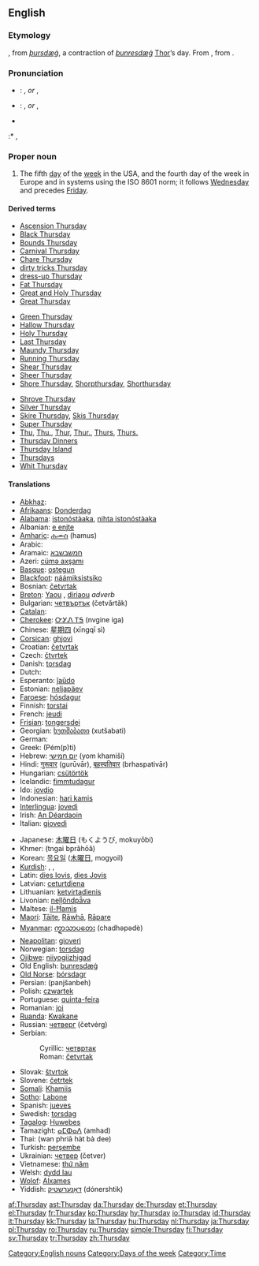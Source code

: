 ==English==

===Etymology===
{{ME.}}, from {{OE.}} ''[[þursdæġ]]'', a contraction of ''[[þunresdæġ]]'' [[Thor]]’s day. From {{proto|Germanic|thonaras daga-}}, from   {{proto|Indo-European|(s)tene-|to thunder}}.

===Pronunciation===
* {{UK}}: {{IPA|/ˈθɜ:zdeɪ/}}, {{SAMPA|/"T3:zdeI/}} ''or'' {{IPA|/ˈθɜ:zdi/}}, {{SAMPA|/"T3:zdi/}}
* {{US}}: {{IPA|/ˈθɝzdeɪ/}}, {{SAMPA|/"T3`zdeI/}} ''or'' {{IPA|/ˈθɝzdi/}}, {{SAMPA|/"T3`zdi/}}
* {{audio|en-us-Thursday.ogg|Audio (US)}}
:* {{rhymes|ɜ:(r)zdeɪ}}, {{rhymes|ɜ:(r)zdi}}

===Proper noun===
{{en-proper noun}}

# The fifth [[day]] of the [[week]] in the USA, and the fourth day of the week in Europe and in systems using the ISO 8601 norm; it follows [[Wednesday]] and precedes [[Friday]].
<!-- probably just an attributive use of the noun: # An appointment, person, or feeling associated with this day of the week.-->

====Derived terms====
{{top3}}
*[[Ascension Thursday]]
*[[Black Thursday]]
*[[Bounds Thursday]]
*[[Carnival Thursday]]
*[[Chare Thursday]]
*[[dirty tricks Thursday]]
*[[dress-up Thursday]]
*[[Fat Thursday]]
*[[Great and Holy Thursday]]
*[[Great Thursday]]
{{mid3}}
*[[Green Thursday]]
*[[Hallow Thursday]]
*[[Holy Thursday]]
*[[Last Thursday]]
*[[Maundy Thursday]]
*[[Running Thursday]]
*[[Shear Thursday]]
*[[Sheer Thursday]]
*[[Shore Thursday]], [[Shorpthursday]], [[Shorthursday]]
{{mid3}}
*[[Shrove Thursday]]
*[[Silver Thursday]]
*[[Skire Thursday]], [[Skis Thursday]]
*[[Super Thursday]]
*[[Thu]], [[Thu.]], [[Thur]], [[Thur.]], [[Thurs]], [[Thurs.]]
*[[w:Thursday Dinners|Thursday Dinners]]
*[[w:Thursday Island|Thursday Island]]
*[[Thursdays]]<!--adverb-->
*[[Whit Thursday]]
{{bottom}}

====Translations====
{{trans-top|day between Wednesday and Friday}}
*[[Abkhaz]]: {{RUchar|[[аҧшьаш]]}} {{IPAchar|(aṗṣ̌aš)}}
*[[Afrikaans]]: [[Donderdag]]
*[[Alabama]]: [[istonóstàaka]], [[nihta istonóstàaka]]
*Albanian: [[e enjte]]
*[[Amharic]]: [[ሐሙስ]] (hamus)
*Arabic: {{ARchar|[[الخميس]]}} {{Unicode|(al-χamíːs)}}
*Aramaic: [[חמשבשבא]]
*Azeri: [[cümə axşamı]]
*[[Basque]]: [[ostegun]]
*[[Blackfoot]]: [[náámiksistsiko]]
*Bosnian: [[četvrtak#Bosnian|četvrtak]] {{m}}
*[[Breton]]: [[Yaou]] {{m}}, [[diriaou]] ''adverb'' <!-- move this to [[Thursdays]] once it is created-->
*Bulgarian: [[четвъртък]] (četvărtăk) {{m}}
*[[Catalan]]: {{t|ca|dijous|m}}
*[[Cherokee]]: [[ᏅᎩᏁ ᎢᎦ]] (nvgine iga)
*Chinese: [[星期四]] (xīngqī sì)
*[[Corsican]]: [[ghjovi]]
*Croatian: [[četvrtak#Croatian|četvrtak]]
*Czech: [[čtvrtek]] {{m}}
*Danish: [[torsdag#Danish|torsdag]]
*Dutch: {{t+|nl|donderdag|m}}
*Esperanto: [[ĵaŭdo]]
*Estonian: [[neljapäev]]
*[[Faroese]]: [[hósdagur]] {{m}}
*Finnish: [[torstai]]
*French: [[jeudi]] {{m}}
*[[Frisian]]: [[tongersdei]]
*Georgian: [[ხუთშაბათი]] (xutšabati)
*German: {{t+|de|Donnerstag|m|lang=German}}
*Greek: {{t|el|Πέμπτη|f}} (Pém(p)ti)
*Hebrew: [[יום חמישי]] (yom khamiší)
*Hindi: [[गुरूवार]] (gurūvār), [[बृहस्पतिवार]] (brhaspativār)
*Hungarian: [[csütörtök]]
*Icelandic: [[fimmtudagur]] {{m}}
*Ido: [[jovdio]]
*Indonesian: [[hari kamis]]
*[[Interlingua]]: [[jovedi]]
*Irish: [[An Déardaoin]]
*Italian: [[giovedì]] {{m}}
{{trans-mid}}
*Japanese: [[木曜日]] (もくようび, mokuyōbi)
*Khmer: {{KMchar|[[ព្រហស្បតិ៍]]}} (tngai bprăhōă)
*Korean: [[목요일]] ([[木曜日]], mogyoil)
*[[Kurdish]]: {{t|ku|pêncşem|f}}, {{KUchar|[[پێنجشه‌م]]}}, {{KUchar|[[پێنجشه‌مه‌]]}}
*Latin: [[dies Iovis]], [[dies Jovis]]
*Latvian: [[ceturtdiena]]
*Lithuanian: [[ketvirtadienis]] {{m}}
*Livonian: [[neļļõndpǟva]]
*Maltese: [[il-Ħamis]]
*[[Maori]]: [[Tāite]], [[Rāwhā]], [[Rāpare]]
*[[Myanmar]]: [[က္ရာသာပတေး]] (chadhəpədè)
*[[Neapolitan]]: [[gioverì]]
*Norwegian: [[torsdag#Norwegian|torsdag]]
*[[Ojibwe]]: [[niiyogiizhigad]]
*Old English: [[þunresdæġ]] {{m}}
*[[Old Norse]]: [[þórsdagr]] {{m}}
*Persian: {{FAchar|[[پنجشنبه]]}} (panjšanbeh)
*Polish: [[czwartek]]
*Portuguese: [[quinta-feira]]
*Romanian: [[joi]] {{f}}
*[[Ruanda]]: [[Kwakane]]
*Russian: [[четверг]] (četvérg) {{m}}
*Serbian:
*:Cyrillic: [[четвртак#Serbian|четвртак]] {{m}}
*:Roman: [[četvrtak#Serbian|četvrtak]] {{m}}
*Slovak: [[štvrtok]] {{m}}
*Slovene: [[četrtek]] {{m}}
*[[Somali]]: [[Khamiis]]
*[[Sotho]]: [[Labone]]
*Spanish: [[jueves]] {{m}}
*Swedish: [[torsdag]] {{c}}
*[[Tagalog]]: [[Huwebes]]
*Tamazight: [[ⴰⵎⵀⴰⴷ]] (amhad)
*Thai: {{THchar|[[วันพฤหัสบดี]]}} (wan phriā hàt bà dee)
*Turkish: [[perşembe]]
*Ukrainian: [[четвер]] (četver)
*Vietnamese: [[thứ năm]]
*Welsh: [[dydd Iau]] {{m}}
*[[Wolof]]: [[Alxames]]
*Yiddish: [[דאָנערשטיק]] (dónershtik)
{{trans-bottom}}

[[Category:English nouns]]
[[Category:Days of the week]]
[[Category:Time]]

[[af:Thursday]]
[[ast:Thursday]]
[[da:Thursday]]
[[de:Thursday]]
[[et:Thursday]]
[[el:Thursday]]
[[fr:Thursday]]
[[ko:Thursday]]
[[hy:Thursday]]
[[io:Thursday]]
[[id:Thursday]]
[[it:Thursday]]
[[kk:Thursday]]
[[la:Thursday]]
[[hu:Thursday]]
[[nl:Thursday]]
[[ja:Thursday]]
[[pl:Thursday]]
[[ro:Thursday]]
[[ru:Thursday]]
[[simple:Thursday]]
[[fi:Thursday]]
[[sv:Thursday]]
[[tr:Thursday]]
[[zh:Thursday]]